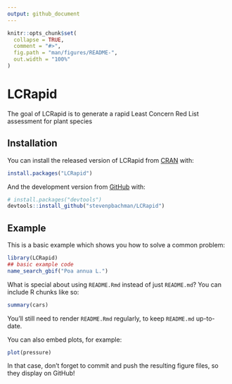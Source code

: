 ```yaml
---
output: github_document
---
```


<!-- README.md is generated from README.Rmd. Please edit that file -->

```r
knitr::opts_chunk$set(
  collapse = TRUE,
  comment = "#>",
  fig.path = "man/figures/README-",
  out.width = "100%"
)
```
# LCRapid

<!-- badges: start -->
<!-- badges: end -->

The goal of LCRapid is to generate a rapid Least Concern Red List assessment for plant species

## Installation

You can install the released version of LCRapid from [CRAN](https://CRAN.R-project.org) with:

``` r
install.packages("LCRapid")
```

And the development version from [GitHub](https://github.com/) with:

``` r
# install.packages("devtools")
devtools::install_github("stevenpbachman/LCRapid")
```
## Example

This is a basic example which shows you how to solve a common problem:

```r
library(LCRapid)
## basic example code
name_search_gbif("Poa annua L.")
```

What is special about using `README.Rmd` instead of just `README.md`? You can include R chunks like so:

```r
summary(cars)
```

You'll still need to render `README.Rmd` regularly, to keep `README.md` up-to-date.

You can also embed plots, for example:

```r
plot(pressure)
```

In that case, don't forget to commit and push the resulting figure files, so they display on GitHub!
